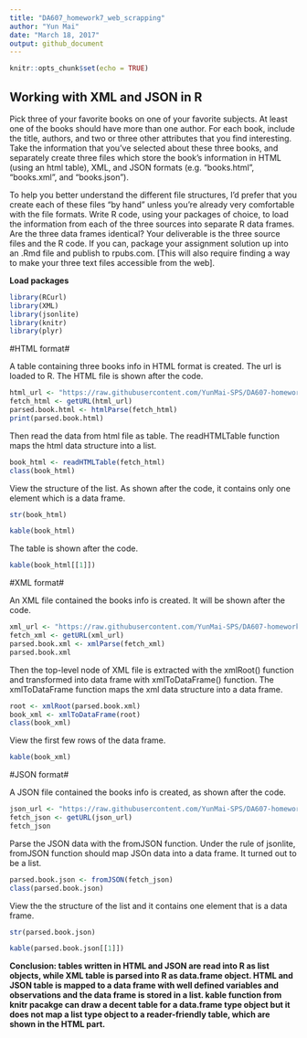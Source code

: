 ```yaml
---
title: "DA607_homework7_web_scrapping"
author: "Yun Mai"
date: "March 18, 2017"
output: github_document
---
```


```r
knitr::opts_chunk$set(echo = TRUE)
```

##  Working with XML and JSON in R

Pick three of your favorite books on one of your favorite subjects. At least one of the books should have more than one author. For each book, include the title, authors, and two or three other attributes that you find interesting.
Take the information that you've selected about these three books, and separately create three files which store the book's information in HTML (using an html table), XML, and JSON formats (e.g. "books.html", "books.xml", and "books.json"). 

To help you better understand the different file structures, I'd prefer that you create each of these files "by hand" unless you're already very comfortable with the file formats.
Write R code, using your packages of choice, to load the information from each of the three sources into separate R data frames. Are the three data frames identical?
Your deliverable is the three source files and the R code. If you can, package your assignment solution up into an .Rmd file and publish to rpubs.com. [This will also require finding a way to make your three text files accessible from the web].

**Load packages**

```r
library(RCurl)
library(XML)
library(jsonlite)
library(knitr)
library(plyr)
```
#HTML format#

A table containing three books info in HTML format is created. The url is loaded to R. The HTML file is shown after the code.

```r
html_url <- "https://raw.githubusercontent.com/YunMai-SPS/DA607-homework/master/DA607week7/week7hw_book_info_as_html.html"
fetch_html <- getURL(html_url)
parsed.book.html <- htmlParse(fetch_html)
print(parsed.book.html)
```

Then read the data from html file as table. The readHTMLTable function maps the html data structure into a list.
```r
book_html <- readHTMLTable(fetch_html)
class(book_html)
```
View the structure of the list. As shown after the code, it contains only one element which is a data frame.
```r
str(book_html)
```

```r
kable(book_html)
```
The table is shown after the code.
```r
kable(book_html[[1]])
```

#XML format#

An XML file contained the books info is created. It will be shown after the code.
```r
xml_url <- "https://raw.githubusercontent.com/YunMai-SPS/DA607-homework/master/DA607week7/week7hw_book_info_as_xml.xml"
fetch_xml <- getURL(xml_url)
parsed.book.xml <- xmlParse(fetch_xml)
parsed.book.xml
```

Then the top-level node of XML file is extracted with
the xmlRoot() function and transformed into data frame with xmlToDataFrame() function. The xmlToDataFrame function maps the xml data structure into a data frame.
```r
root <- xmlRoot(parsed.book.xml)
book_xml <- xmlToDataFrame(root)
class(book_xml)
```

View the first few rows of the data frame. 
```r
kable(book_xml)
```

#JSON format#

A JSON file contained the books info is created, as shown after the code.
```r
json_url <- "https://raw.githubusercontent.com/YunMai-SPS/DA607-homework/master/DA607week7/week7hw_book_info_as_json.json"
fetch_json <- getURL(json_url)
fetch_json
```

Parse the JSON data with the fromJSON function. Under the rule of jsonlite, fromJSON function should map JSOn data into a data frame. It turned out to be a list.
```r
parsed.book.json <- fromJSON(fetch_json)
class(parsed.book.json)
```
View the the structure of the list and it contains one element that is a data frame.
```r
str(parsed.book.json)
```
```r
kable(parsed.book.json[[1]])
```

**Conclusion: tables written in HTML and JSON are read into R as list objects, while XML table is parsed into R as data.frame object. HTML and JSON table is mapped to a data frame with well defined variables and observations and the data frame is stored in a list. kable function from knitr pacakge can draw a decent table for a data.frame type object but it does not map a list type object to a reader-friendly table, which are shown in the HTML part.**